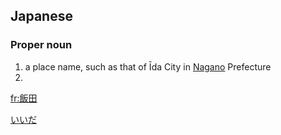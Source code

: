 ==Japanese==
{{ja-kanjitab|いい|だ|yomi=k}}

===Proper noun===
{{ja-pos|いいだ|proper}}

# a place name, such as that of Īda City in [[Nagano]] Prefecture
# {{surname|lang=ja|sort=いいだ}}

[[Category:ja:Cities|いいだ]]

[[fr:飯田]]